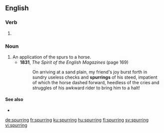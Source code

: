 ==English==

===Verb===
{{head|en|present participle}}

# {{present participle of|spur|lang=en|nocat=1}}

===Noun===
{{en-noun}}

# An application of the spurs to a horse.
#* '''1831''', ''The Spirit of the English Magazines'' (page 169)
#*: On arriving at a sand plain, my friend's joy burst forth in sundry useless checks and '''spurrings''' of his steed, impatient of which the horse dashed forward, heedless of the cries and struggles of his awkward rider to bring him to a halt!

====See also====
* {{l|en|spurrings}}

[[de:spurring]]
[[fr:spurring]]
[[ku:spurring]]
[[hu:spurring]]
[[fi:spurring]]
[[sv:spurring]]
[[vi:spurring]]